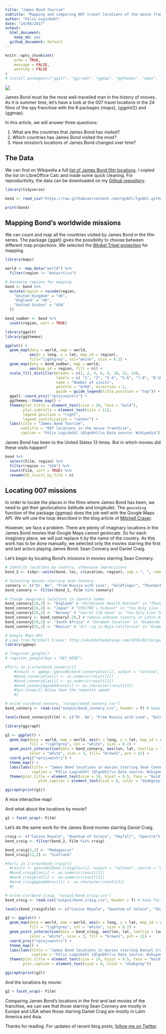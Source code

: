 ```yaml
---
title: "James Bond Tourism"
subtitle: "Mapping and comparing 007 travel locations of the movie franchise."
author: "Felix Luginbuhl"
date: "24/08/2017"
output:
  html_document:
    keep_md: yes
  github_document: default
---
```


```r
knitr::opts_chunk$set(
	echo = TRUE,
	message = FALSE,
	warning = FALSE
)
# install.packages(c("ggalt", "ggiraph", "ggmap", "ggthemes", "maps", "tidyr", "tidyverse"))
```

![](https://raw.githubusercontent.com/lgnbhl/lgnbhl.github.io/master/images/image_Skyfall.jpg)

James Bond must be the most well-travelled man in the history of movies. As it is summer time, let's have a look at the 007 travel locations in the 24 films of the spy franchise with the R packages {maps}, {ggplot2} and {ggmap}.

In this article, we will answer three questions:

1.  What are the countries that James Bond has visited?
2.  Which countries has James Bond visited the most?
3.  Have mission's locations of James Bond changed over time?

## The Data

We can find on Wikipedia a full [list of James Bond film locations](https://en.wikipedia.org/wiki/List_of_James_Bond_film_locations). I copied the list on LibreOffice Calc and made some quick cleaning. For reproductivity, the data can be downloaded on my [Github repository](https://github.com/lgnbhl/lgnbhl.github.io/blob/master/images/data_bond.csv).

```r
library(tidyverse)

bond <- read_csv("https://raw.githubusercontent.com/lgnbhl/lgnbhl.github.io/master/images/data_bond.csv")

print(bond)
```

## Mapping Bond's worldwide missions

We can count and map all the countries visited by James Bond in the film series. The package {ggalt} gives the possibility to choose between different map projections. We selected the [Winkel Tripel projection](https://en.wikipedia.org/wiki/Winkel_tripel_projection) for mapping.

```r
library(maps)

world <- map_data("world") %>% 
  filter(region != "Antarctica")

# Renaming regions for mapping
bond <- bond %>%
  mutate(region = recode(region,
    "United Kingdom" = "UK",
    "England" = "UK",
    "United States" = "USA"
  )) 

bond_number <- bond %>%
  count(region, sort = TRUE)

library(ggalt)
library(ggthemes)

ggplot() +
  geom_map(data = world, map = world,
           aes(x = long, y = lat, map_id = region),
           fill="lightgrey", col="white", size = 0.2) +
  geom_map(data = bond_number, map = world,
           aes(map_id = region, fill = n)) +
  scale_fill_distiller(breaks = c(1, 2, 4, 6, 8, 10, 12, 14),
                       labels = c( "1", "2", "3-4", "5-6", "7-8", "9-10", "11-12", "13-14"),
                       name = "Number of visits",
                       palette = "OrRd", direction = 1,
                       guide = guide_legend(title.position = "top")) +
  ggalt::coord_proj("+proj=wintri") +
  ggthemes::theme_map() +
  theme(plot.title = element_text(size = 20, face = "bold"),
        plot.subtitle = element_text(size = 11),
        legend.position = "right",
        legend.justification = "center") +
  labs(title = "James Bond Tourism",
       subtitle = "007 locations in the movie franchise",
       caption = "Félix Luginbühl (@lgnbhl)\n Data source: Wikipedia")
```

James Bond has been to the United States 13 times. But in which movies did these visits happen?

```r
bond %>%
  select(Film, region) %>%
  filter(region == "USA") %>%
  count(Film, sort = TRUE) %>%
  rename(US_visits_by_film = n)
```

## Locating 007 missions

In order to locate the places in the films where James Bond has been, we need to get their geolocations (latitude and longitude). The ```geocoding``` function of the package {ggmap} does the job well with the Google Maps API. We will use the loop described in the blog article of [Mitchell Craver](http://whatdothedatasay.com/2016/03/16/geocoding-addresses-in-r-with-ggmap/).

However, we face a problem. There are plenty of imaginary locations in the James Bond movies that Google Maps cannot geolocate. So for each imaginary place, we will just replace it by the name of the country. As this work has to be done manually, we selected only the movies starring the first and last actors playing James Bond: Sean Connery and Daniel Craig.

Let's begin by locating Bond's missions in movies starring Sean Connery.

```r
# Identify locations by country, otherwise imprecisions
bond_2 <- tidyr::unite(bond, loc, c(Location, region), sep = ", ", remove = FALSE)

# Selecting movies starring Sean Connery
connery <- c("Dr. No", "From Russia with Love", "Goldfinger", "Thunderball", "You Only Live Twice", "Diamonds Are Forever")
bond_connery <- filter(bond_2, Film %in% connery)

# Change imaginary locations in country names
bond_connery[18,2] <- "England" # "Shrublands Health Retreat" in "Thunderball"
bond_connery[24,2] <- "Japan" # "SPECTRE's hideout" in "You Only Live Twice"
bond_connery[25,2] <- "Norway" # "Secret CIA base" in "You Only Live Twice"
bond_connery <- bond_connery[-29,] # remove unknown country in Latin America
bond_connery[29,2] <- "South Africa" # "Unnamed location" in "Diamonds Are Forever"
bond_connery[33,2] <- "Mexico" # "Oil rig in Baja California" in "Diamonds Are Forever"

# Google Maps API
# Loop from Mitchell Craver: http://whatdothedatasay.com/2016/03/16/geocoding-addresses-in-r-with-ggmap/
library(ggmap)

# ?register_google()
# register_google(key = "KEY_HERE")

#for(i in 1:nrow(bond_connery)){
    #result <- ggmap::geocode(bond_connery$loc[i], output = "latlona", source = "google")
    #bond_connery$lon[i] <- as.numeric(result[1])
    #bond_connery$lat[i] <- as.numeric(result[2])
    #bond_connery$geoAddress[i] <- as.character(result[3])
    #Sys.sleep(1) #slow down the requests speed
    #}

# write_csv(bond_connery, "output/bond_connery.csv")
bond_connery <- read.csv("output/bond_connery.csv", header = T) # keep factor

levels(bond_connery$Film) <- c("Dr. No", "From Russia with Love", "Goldfinger", "Thunderball", "You Only Live Twice", "Diamonds Are Forever")

library(ggiraph)

g1 <- ggplot() +
  geom_map(data = world, map = world, aes(x = long, y = lat, map_id = region),
           fill = "lightgrey", col = "white", size = 0.2) +
  geom_point_interactive(data = bond_connery, aes(lon, lat, tooltip = loc), 
           color = "white", size = 3, fill= "brown1", pch = 21) +
  coord_proj("+proj=wintri") +
  theme_map() +
  labs(labs(title = "James Bond locations in movies starring Sean Connery",
            caption = "Félix Luginbühl (@lgnbhl)\n Data source: Wikipedia")) +
  theme(plot.title = element_text(size = 14, hjust = 0.5, face = "bold"),
               plot.caption = element_text(size = 8, color = "dimkgrey"))

ggiraph(print(g1))
```

A nice interactive map!

And what about the locations by movie?

```r
g1 + facet_wrap(~ Film)
```

Let's do the same work for the James Bond movies starring Daniel Craig.

```r
craig <- c("Casino Royale", "Quantum of Solace", "Skyfall", "Spectre")
bond_craig <- filter(bond_2, Film %in% craig)

bond_craig[3,2] <- "Madagascar"
bond_craig[22,2] <- "Scotland"

#for(i in 1:nrow(bond_craig)){
  #result <- geocode(bond_craig$loc[i], output = "latlona", source = "google")
  #bond_craig$lon[i] <- as.numeric(result[1])
  #bond_craig$lat[i] <- as.numeric(result[2])
  #bond_craig$geoAddress[i] <- as.character(result[3])
  #}

# write.csv(bond_craig, "output/bond_craig.csv")
bond_craig <- read.csv("output/bond_craig.csv", header = T) # keep factor

levels(bond_craig$Film) <- c("Casino Royale", "Quantum of Solace", "Skyfall", "Spectre")

g2 <- ggplot() +
  geom_map(data = world, map = world, aes(x = long, y = lat, map_id = region),
           fill = "lightgrey", col = "white", size = 0.2) +
  geom_point_interactive(data = bond_craig, aes(lon, lat, tooltip = loc), 
           color = "white", size = 3, fill = "brown1", pch = 21) +
  coord_proj("+proj=wintri") +
  theme_map() +
  labs(labs(title = "James Bond locations in movies starring Daniel Craig",
            caption = "Félix Luginbühl (@lgnbhl)\n Data source: Wikipedia")) +
  theme(plot.title = element_text(size = 14, hjust = 0.5, face = "bold"),
        plot.caption = element_text(size = 8, color = "dimkgrey"))

ggiraph(print(g2))
```

And the locations by movie:

```r
g2 + facet_wrap(~ Film)
```

Comparing James Bond's locations in the first and last movies of the franchise, we can see that those starring Sean Connery are mostly in Europe and USA when those starring Daniel Craig are mostly in Latin America and Asia.

Thanks for reading. For updates of recent blog posts, [follow me on Twitter](https://twitter.com/lgnbhl).

